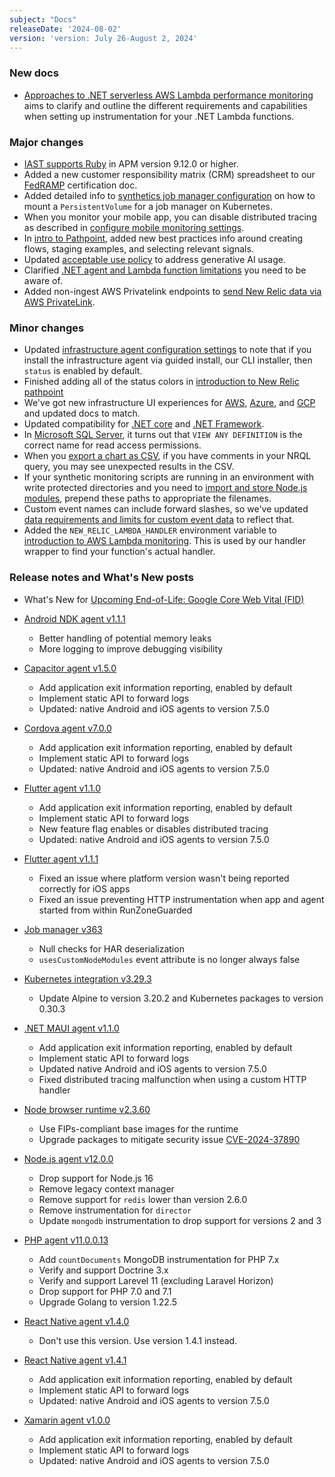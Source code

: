 ```yaml
---
subject: "Docs"
releaseDate: '2024-08-02'
version: 'version: July 26-August 2, 2024'
---
```


### New docs

* [Approaches to .NET serverless AWS Lambda performance monitoring](/docs/apm/agents/net-agent/getting-started/net-agent-approaches-lambda/) aims to clarify and outline the different requirements and capabilities when setting up instrumentation for your .NET Lambda functions. 

### Major changes

* [IAST supports Ruby](/docs/iast/introduction) in APM version 9.12.0 or higher.
* Added a new customer responsibility matrix (CRM) spreadsheet to our [FedRAMP](/docs/security/security-privacy/compliance/certificates-standards-regulations/fedramp/) certification doc.
* Added detailed info to [synthetics job manager configuration](/docs/synthetics/synthetic-monitoring/private-locations/job-manager-configuration/#user-file-example) on how to mount a `PersistentVolume` for a job manager on Kubernetes.
* When you monitor your mobile app, you can disable distributed tracing as described in [configure mobile monitoring settings](/docs/mobile-monitoring/new-relic-mobile/mobile-sdk/configure-settings/#configurations).
* In [intro to Pathpoint](/docs/new-relic-solutions/business-observability/intro-pathpoint/#flows), added new best practices info around creating flows, staging examples, and selecting relevant signals.
* Updated [acceptable use policy](/docs/licenses/license-information/general-usage-licenses/acceptable-use-policy/#generative-AI) to address generative AI usage.
* Clarified [.NET agent and Lambda function limitations](/docs/apm/agents/net-agent/getting-started/net-agent-approaches-lambda/#dot-net-agent) you need to be aware of.
* Added non-ingest AWS Privatelink endpoints to [send New Relic data via AWS PrivateLink](/docs/data-apis/custom-data/aws-privatelink).


### Minor changes

* Updated [infrastructure agent configuration settings](/docs/infrastructure/install-infrastructure-agent/configuration/infrastructure-agent-configuration-settings/#status-server-enabled) to note that if you install the infrastructure agent via guided install, our CLI installer, then `status` is enabled by default.
* Finished adding all of the status colors in [introduction to New Relic pathpoint](/docs/new-relic-solutions/business-observability/intro-pathpoint/#touchpoint-status) 
* We've got new infrastructure UI experiences for [AWS](/docs/infrastructure/amazon-integrations/get-started/introduction-aws-integrations/#insights), [Azure](/docs/infrastructure/infrastructure-integrations/get-started/understand-use-data-infrastructure-integrations/#explore), and [GCP](/docs/infrastructure/google-cloud-platform-integrations/get-started/introduction-google-cloud-platform-integrations/#insights) and updated docs to match.
* Updated compatibility for [.NET core](/docs/apm/agents/net-agent/getting-started/net-agent-compatibility-requirements-net-core) and [.NET Framework](/docs/apm/agents/net-agent/getting-started/net-agent-compatibility-requirements-net-framework).
* In [Microsoft SQL Server](/docs/infrastructure/host-integrations/host-integrations-list/microsoft-sql/microsoft-sql-server-integration/#enable-microsoft-sql-server), it turns out that `VIEW ANY DEFINITION` is the correct name for read access permissions.
* When you [export a chart as CSV](/docs/query-your-data/explore-query-data/dashboards/dashboards-charts-import-export-data/#export-charts-csv), if you have comments in your NRQL query, you may see unexpected results in the CSV.
* If your synthetic monitoring scripts are running in an environment with write protected directories and you need to [import and store Node.js modules](/docs/synthetics/synthetic-monitoring/scripting-monitors/introduction-scripted-browser-monitors/#importing), prepend these paths to appropriate the filenames.
* Custom event names can include forward slashes, so we've updated [data requirements and limits for custom event data](/docs/data-apis/custom-data/custom-events/data-requirements-limits-custom-event-data/#general) to reflect that.
* Added the `NEW_RELIC_LAMBDA_HANDLER` environment variable to [introduction to AWS Lambda monitoring](/docs/serverless-function-monitoring/aws-lambda-monitoring/instrument-lambda-function/introduction-lambda/#environment). This is used by our handler wrapper to find your function's actual handler.


### Release notes and What's New posts

* What's New for [Upcoming End-of-Life: Google Core Web Vital (FID)](/whats-new/2024/08/whats-new-8-01-eol-fid)
* [Android NDK agent v1.1.1](/docs/release-notes/mobile-release-notes/android-release-notes/android-ndk-111)
    * Better handling of potential memory leaks
    * More logging to improve debugging visibility
* [Capacitor agent v1.5.0](/docs/release-notes/mobile-release-notes/capacitor-release-notes/capacitor-agent-150)
    * Add application exit information reporting, enabled by default
    * Implement static API to forward logs
    * Updated: native Android and iOS agents to version 7.5.0
* [Cordova agent v7.0.0](/docs/release-notes/mobile-release-notes/cordova-release-notes/cordova-agent-700)
    * Add application exit information reporting, enabled by default
    * Implement static API to forward logs
    * Updated: native Android and iOS agents to version 7.5.0
* [Flutter agent v1.1.0](/docs/release-notes/mobile-release-notes/flutter-release-notes/flutter-agent-110)
    * Add application exit information reporting, enabled by default
    * Implement static API to forward logs
    * New feature flag enables or disables distributed tracing
    * Updated: native Android and iOS agents to version 7.5.0
* [Flutter agent v1.1.1](/docs/release-notes/mobile-release-notes/flutter-release-notes/flutter-agent-111)
    * Fixed an issue where platform version wasn't being reported correctly for iOS apps
    * Fixed an issue preventing HTTP instrumentation when app and agent started from within RunZoneGuarded
* [Job manager v363](/docs/release-notes/synthetics-release-notes/job-manager-release-notes/job-manager-release-363)
    * Null checks for HAR deserialization
    * `usesCustomNodeModules` event attribute is no longer always false
* [Kubernetes integration v3.29.3](/docs/release-notes/infrastructure-release-notes/kubernetes-integration-release-notes/kubernetes-integration-3-29-3)
    * Update Alpine to version 3.20.2 and Kubernetes packages to version 0.30.3
* [.NET MAUI agent v1.1.0](/docs/release-notes/mobile-release-notes/net-maui-release-notes/net-maui-agent-110)
    * Add application exit information reporting, enabled by default
    * Implement static API to forward logs
    * Updated native Android and iOS agents to version 7.5.0
    * Fixed distributed tracing malfunction when using a custom HTTP handler
* [Node browser runtime v2.3.60](/docs/release-notes/synthetics-release-notes/node-browser-runtime-release-notes/node-browser-runtime-2.3.60)
    * Use FIPs-compliant base images for the runtime
    * Upgrade packages to mitigate security issue [CVE-2024-37890](https://nvd.nist.gov/vuln/detail/CVE-2024-37890)
* [Node.js agent v12.0.0](/docs/release-notes/agent-release-notes/nodejs-release-notes/node-agent-12-0-0)
    * Drop support for Node.js 16
    * Remove legacy context manager
    * Remove support for `redis` lower than version 2.6.0
    * Remove instrumentation for `director`
    * Update `mongodb` instrumentation to drop support for versions 2 and 3

* [PHP agent v11.0.0.13](/docs/release-notes/agent-release-notes/php-release-notes/php-agent-11-0-0-13)
    * Add `countDocuments` MongoDB instrumentation for PHP 7.x
    * Verify and support Doctrine 3.x
    * Verify and support Larevel 11 (excluding Laravel Horizon)
    * Drop support for PHP 7.0 and 7.1
    * Upgrade Golang to version 1.22.5
* [React Native agent v1.4.0](/docs/release-notes/mobile-release-notes/react-native-release-notes/react-native-agent-140)
    * Don't use this version. Use version 1.4.1 instead.
* [React Native agent v1.4.1](/docs/release-notes/mobile-release-notes/react-native-release-notes/react-native-agent-141)
    * Add application exit information reporting, enabled by default
    * Implement static API to forward logs
    * Updated: native Android and iOS agents to version 7.5.0
* [Xamarin agent v1.0.0](/docs/release-notes/mobile-release-notes/xamarin-release-notes/xamarin-agent-100)
    * Add application exit information reporting, enabled by default
    * Implement static API to forward logs
    * Updated: native Android and iOS agents to version 7.5.0